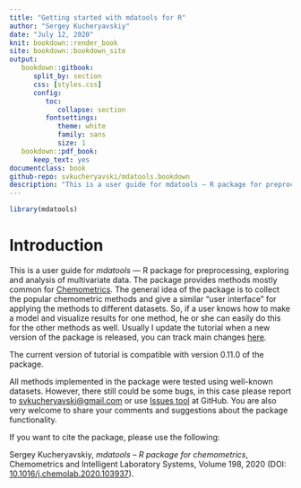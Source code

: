 ```yaml
---
title: "Getting started with mdatools for R"
author: "Sergey Kucheryavskiy"
date: "July 12, 2020"
knit: bookdown::render_book
site: bookdown::bookdown_site
output:
   bookdown::gitbook:
      split_by: section
      css: [styles.css]
      config:
         toc:
            collapse: section
         fontsettings:
            theme: white
            family: sans
            size: 1
   bookdown::pdf_book:
      keep_text: yes
documentclass: book
github-repo: svkucheryavski/mdatools.bookdown
description: "This is a user guide for mdatools — R package for preprocessing, exploring and analysis of multivariate data. The package provides methods mostly common for Chemometrics. The general idea of the package is to collect most of the common chemometric methods and give a similar user interface for using them. So if a user knows how to make a model and visualize results for one method, he or she can easily do this for the others."
---
```


```r
library(mdatools)
```

# Introduction {-}

This is a user guide for _mdatools_ — R package for preprocessing, exploring and analysis of multivariate data. The package provides methods mostly common for [Chemometrics](http://en.wikipedia.org/wiki/Chemometrics). The general idea of the package is to collect the popular chemometric methods and give a similar "user interface" for applying the methods to different datasets. So, if a user knows how to make a model and visualize results for one method, he or she can easily do this for the other methods as well. Usually I update the tutorial when a new version of the package is released, you can track main changes [here](#news).

The current version of tutorial is compatible with version 0.11.0 of the package.

All methods implemented in the package were tested using well-known datasets. However, there still could be some bugs, in this case please report to [svkucheryavski@gmail.com](mailto:svkucheryavski@gmail.com) or use [Issues tool](https://github.com/svkucheryavski/mdatools/issues) at GitHub. You are also very welcome to share your comments and suggestions about the package functionality.

If you want to cite the package, please use the following:

Sergey Kucheryavskiy, *mdatools – R package for chemometrics*, Chemometrics and Intelligent Laboratory Systems, Volume 198, 2020 (DOI: [10.1016/j.chemolab.2020.103937](https://dx.doi.org/10.1016/j.chemolab.2020.103937)).